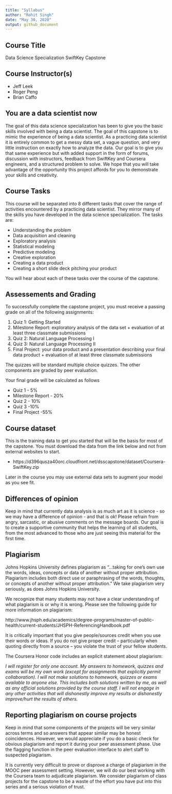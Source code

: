 ---
title: "Syllabus"
author: "Rohit Singh"
date: "May 30, 2020"
output: github_document
---

## Course Title  

Data Science Specialization SwiftKey Capstone  

## Course Instructor(s)  

*  Jeff Leek  
*  Roger Peng  
*  Brian Caffo  

## You are a data scientist now  

The goal of this data science specialization has been to give you the basic skills involved with being a data scientist. The goal of this capstone is to mimic the experience of being a data scientist. As a practicing data scientist it is entirely common to get a messy data set, a vague question, and very little instruction on exactly how to analyze the data. Our goal is to give you that same experience but with added support in the form of forums, discussion with instructors, feedback from SwiftKey and Coursera engineers, and a structured problem to solve. We hope that you will take advantage of the opportunity this project affords for you to demonstrate your skills and creativity.

## Course Tasks

This course will be separated into 8 different tasks that cover the range of activities encountered by a practicing data scientist. They mirror many of the skills you have developed in the data science specialization. The tasks are:

*  Understanding the problem  
*  Data acquisition and cleaning
*  Exploratory analysis
*  Statistical modeling
*  Predictive modeling
*  Creative exploration
*  Creating a data product
*  Creating a short slide deck pitching your product

You will hear about each of these tasks over the course of the capstone.

## Assessements and Grading

To successfully complete the capstone project, you must receive a passing grade on all of the following assignments:

1. Quiz 1: Getting Started
2. Milestone Report: exploratory analysis of the data set + evaluation of at least three classmate submissions
3. Quiz 2: Natural Language Processing I
4. Quiz 3: Natural Language Processing II
5. Final Project: your data product and a presentation describing your final data product + evaluation of at least three classmate submissions

The quizzes will be standard multiple choice quizzes. The other components are graded by peer evaluation.

Your final grade will be calculated as follows

*  Quiz 1 - 5%
*  Milestone Report - 20%
*  Quiz 2 - 10%
*  Quiz 3 -10%
*  Final Project -55%

## Course dataset

This is the training data to get you started that will be the basis for most of the capstone. You must download the data from the link below and not from external websites to start.

* https://d396qusza40orc.cloudfront.net/dsscapstone/dataset/Coursera-SwiftKey.zip

Later in the course you may use external data sets to augment your model as you see fit.

## Differences of opinion

Keep in mind that currently data analysis is as much art as it is science - so we may have a difference of opinion - and that is ok! Please refrain from angry, sarcastic, or abusive comments on the message boards. Our goal is to create a supportive community that helps the learning of all students, from the most advanced to those who are just seeing this material for the first time.

## Plagiarism

Johns Hopkins University defines plagiarism as "...taking for one's own use the words, ideas, concepts or data of another without proper attribution. Plagiarism includes both direct use or paraphrasing of the words, thoughts, or concepts of another without proper attribution." We take plagiarism very seriously, as does Johns Hopkins University.

We recognize that many students may not have a clear understanding of what plagiarism is or why it is wrong. Please see the following guide for more information on plagiarism:

http://www.jhsph.edu/academics/degree-programs/master-of-public-health/current-students/JHSPH-ReferencingHandbook.pdf

It is critically important that you give people/sources credit when you use their words or ideas. If you do not give proper credit -- particularly when quoting directly from a source -- you violate the trust of your fellow students.

The Coursera Honor code includes an explicit statement about plagiarism:

_I will register for only one account. My answers to homework, quizzes and exams will be my own work (except for assignments that explicitly permit collaboration). I will not make solutions to homework, quizzes or exams available to anyone else. This includes both solutions written by me, as well as any official solutions provided by the course staff. I will not engage in any other activities that will dishonestly improve my results or dishonestly improve/hurt the results of others._

## Reporting plagiarism on course projects

Keep in mind that some components of the projects will be very similar across terms and so answers that appear similar may be honest coincidences. However, we would appreciate if you do a basic check for obvious plagiarism and report it during your peer assessment phase. Use the flagging function in the peer evaluation interface to alert staff to suspected plagiarism.

It is currently very difficult to prove or disprove a charge of plagiarism in the MOOC peer assessment setting. However, we will do our best working with the Coursera team to adjudicate plagiarism. We consider plagiarism of class projects for the capstone to be a waste of the effort you have put into this series and a serious violation of trust.